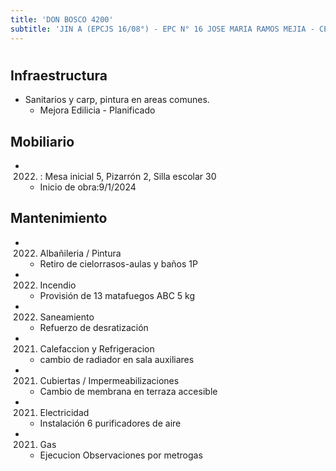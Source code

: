 ```yaml
---
title: 'DON BOSCO 4200'
subtitle: 'JIN A (EPCJS 16/08°) - EPC N° 16 JOSE MARIA RAMOS MEJIA - CENOF CENTRO DON BOSCO - ESEA EN DANZA MASTRAZZI CURSO VOCACIONAL DE DANZA Y EXPRESIÓN CORPORAL INFANTIL N° 07'
---
```


#
## Infraestructura

* Sanitarios y carp, pintura en areas comunes. 
    + Mejora Edilicia - Planificado 


## Mobiliario

*  (2022) : Mesa inicial 5, Pizarrón 2, Silla escolar 30 



    + Inicio de obra:9/1/2024 



## Mantenimiento

*  (2022) Albañileria / Pintura 
    + Retiro de cielorrasos-aulas y baños 1P

*  (2022) Incendio 
    + Provisión de 13 matafuegos ABC 5 kg

*  (2022) Saneamiento 
    + Refuerzo de desratización

*  (2021) Calefaccion y Refrigeracion 
    + cambio de radiador en sala auxiliares

*  (2021) Cubiertas / Impermeabilizaciones 
    + Cambio de membrana en terraza accesible

*  (2021) Electricidad 
    + Instalación 6 purificadores de aire

*  (2021) Gas 
    + Ejecucion Observaciones por metrogas






